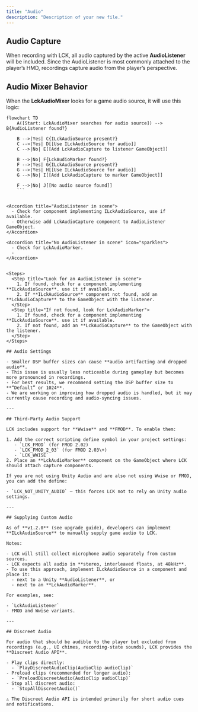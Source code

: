 ```yaml
---
title: "Audio"
description: "Description of your new file."
---
```


## Audio Capture

When recording with LCK, all audio captured by the active **AudioListener** will be included. Since the AudioListener is most commonly attached to the player’s HMD, recordings capture audio from the player’s perspective.

## Audio Mixer Behavior

When the **LckAudioMixer** looks for a game audio source, it will use this logic:
```mermaid
flowchart TD
    A([Start: LckAudioMixer searches for audio source]) --> B{AudioListener found?}

    B -->|Yes| C{ILckAudioSource present?}
    C -->|Yes| D[[Use ILckAudioSource for audio]]
    C -->|No| E[[Add LckAudioCapture to listener GameObject]]

    B -->|No| F{LckAudioMarker found?}
    F -->|Yes| G{ILckAudioSource present?}
    G -->|Yes| H[[Use ILckAudioSource for audio]]
    G -->|No| I[[Add LckAudioCapture to marker GameObject]]

    F -->|No| J[[No audio source found]]
    ```


<Accordion title="AudioListener in scene">
  - Check for component implementing ILckAudioSource, use if available.
  - Otherwise add LckAudioCapture component to AudioListener GameObject.
</Accordion>

<Accordion title="No AudioListener in scene" icon="sparkles">
  - Check for LckAudioMarker.
  - 
</Accordion>


<Steps>
  <Step title="Look for an AudioListener in scene">
    1. If found, check for a component implementing **ILckAudioSource**. use it if available.
    2. If **ILckAudioSource** component not found, add an **LckAudioCapture** to the GameObject with the listener.
  </Step>
  <Step title="If not found, look for LckAudioMarker">
    1. If found, check for a component implementing **ILckAudioSource**. use it if available.
    2. If not found, add an **LckAudioCapture** to the GameObject with the listener.
  </Step>
</Steps>

## Audio Settings

- Smaller DSP buffer sizes can cause **audio artifacting and dropped audio**.
- This issue is usually less noticeable during gameplay but becomes more pronounced in recordings.
- For best results, we recommend setting the DSP buffer size to **“Default” or 1024**.
- We are working on improving how dropped audio is handled, but it may currently cause recording and audio-syncing issues.

---

## Third-Party Audio Support

LCK includes support for **Wwise** and **FMOD**. To enable them:

1. Add the correct scripting define symbol in your project settings:
   - `LCK_FMOD` (for FMOD 2.02)
   - `LCK_FMOD_2_03` (for FMOD 2.03\+)
   - `LCK_WWISE`
2. Place an **LckAudioMarker** component on the GameObject where LCK should attach capture components.

If you are not using Unity Audio and are also not using Wwise or FMOD, you can add the define:

- `LCK_NOT_UNITY_AUDIO` — this forces LCK not to rely on Unity audio settings.

---

## Supplying Custom Audio

As of **v1.2.0** (see upgrade guide), developers can implement **ILckAudioSource** to manually supply game audio to LCK.

Notes:

- LCK will still collect microphone audio separately from custom sources.
- LCK expects all audio in **stereo, interleaved floats, at 48kHz**.
- To use this approach, implement ILckAudioSource in a component and place it:
  - next to a Unity **AudioListener**, or
  - next to an **LckAudioMarker**.

For examples, see:

- `LckAudioListener`
- FMOD and Wwise variants.

---

## Discreet Audio

For audio that should be audible to the player but excluded from recordings (e.g., UI chimes, recording-state sounds), LCK provides the **Discreet Audio API**.

- Play clips directly:
  - `PlayDiscreetAudioClip(AudioClip audioClip)`
- Preload clips (recommended for longer audio):
  - `PreloadDiscreetAudio(AudioClip audioClip)`
- Stop all discreet audio:
  - `StopAllDiscreetAudio()`

⚠️ The Discreet Audio API is intended primarily for short audio cues and notifications.